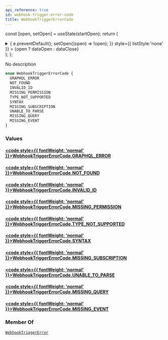 ```yaml
---
api_reference: true
id: webhook-trigger-error-code
title: WebhookTriggerErrorCode
---
```






const [open, setOpen] = useState(startOpen);
return (
<details {...(open ? { open: true } : {})} className="details" style={{ border:'none', boxShadow:'none', background:'var(--ifm-background-color)' }}>
<summary
onClick={(e) => {
e.preventDefault();
setOpen((open) => !open);
}}
style={{ listStyle:'none' }} >
{open ? dataOpen : dataClose}
</summary>
{open && children}
</details>
);
};

No description

```graphql
enum WebhookTriggerErrorCode {
  GRAPHQL_ERROR
  NOT_FOUND
  INVALID_ID
  MISSING_PERMISSION
  TYPE_NOT_SUPPORTED
  SYNTAX
  MISSING_SUBSCRIPTION
  UNABLE_TO_PARSE
  MISSING_QUERY
  MISSING_EVENT
}
```

### Values

#### [<code style={{ fontWeight: 'normal' }}>WebhookTriggerErrorCode.<b>GRAPHQL_ERROR</b></code>](#)

#### [<code style={{ fontWeight: 'normal' }}>WebhookTriggerErrorCode.<b>NOT_FOUND</b></code>](#)

#### [<code style={{ fontWeight: 'normal' }}>WebhookTriggerErrorCode.<b>INVALID_ID</b></code>](#)

#### [<code style={{ fontWeight: 'normal' }}>WebhookTriggerErrorCode.<b>MISSING_PERMISSION</b></code>](#)

#### [<code style={{ fontWeight: 'normal' }}>WebhookTriggerErrorCode.<b>TYPE_NOT_SUPPORTED</b></code>](#)

#### [<code style={{ fontWeight: 'normal' }}>WebhookTriggerErrorCode.<b>SYNTAX</b></code>](#)

#### [<code style={{ fontWeight: 'normal' }}>WebhookTriggerErrorCode.<b>MISSING_SUBSCRIPTION</b></code>](#)

#### [<code style={{ fontWeight: 'normal' }}>WebhookTriggerErrorCode.<b>UNABLE_TO_PARSE</b></code>](#)

#### [<code style={{ fontWeight: 'normal' }}>WebhookTriggerErrorCode.<b>MISSING_QUERY</b></code>](#)

#### [<code style={{ fontWeight: 'normal' }}>WebhookTriggerErrorCode.<b>MISSING_EVENT</b></code>](#)

### Member Of

[`WebhookTriggerError`](../../../api-reference/webhooks/objects/webhook-trigger-error.mdx) <Badge class="badge badge--secondary" text="object"/>
